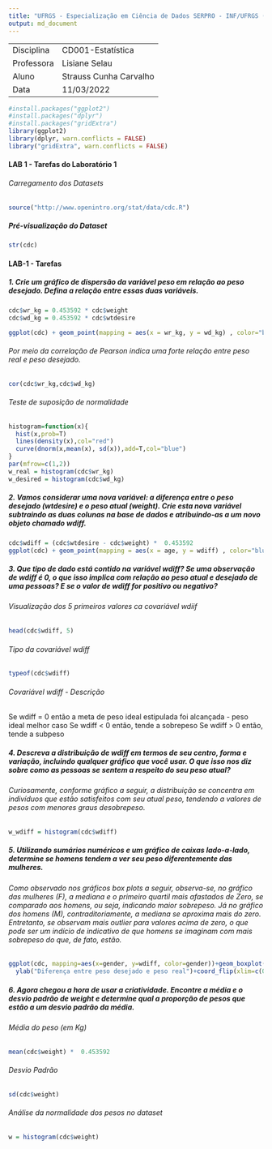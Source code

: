 ```yaml
---
title: "UFRGS - Especialização em Ciência de Dados SERPRO - INF/UFRGS (2022-2023)"
output: md_document
---
```


|            |                        |
|------------|------------------------|
| Disciplina | CD001-Estatística      |
| Professora | Lisiane Selau          |
| Aluno      | Strauss Cunha Carvalho |
| Data       | 11/03/2022             |

```r
#install.packages("ggplot2")
#install.packages("dplyr")
#install.packages("gridExtra")
library(ggplot2)
library(dplyr, warn.conflicts = FALSE)
library("gridExtra", warn.conflicts = FALSE)
```

#### **LAB 1** - Tarefas do Laboratório 1

###### Carregamento dos Datasets
```r
source("http://www.openintro.org/stat/data/cdc.R")
```

##### Pré-visualização do Dataset
```r
str(cdc)
```
#### **LAB-1** - Tarefas

##### 1. Crie um gráfico de dispersão da variável peso em relação ao peso desejado. Defina a relação entre essas duas variáveis.
```r
cdc$wr_kg = 0.453592 * cdc$weight
cdc$wd_kg = 0.453592 * cdc$wtdesire
```

```r
ggplot(cdc) + geom_point(mapping = aes(x = wr_kg, y = wd_kg) , color="blue") + ggtitle("Peso real x Peso desejado - Kg") 

```
######  Por meio da correlação de Pearson indica uma forte relação entre peso real e peso desejado.
```r
cor(cdc$wr_kg,cdc$wd_kg)
```
###### Teste de suposição de normalidade
```r
histogram=function(x){
  hist(x,prob=T)
  lines(density(x),col="red")
  curve(dnorm(x,mean(x), sd(x)),add=T,col="blue")
}
par(mfrow=c(1,2))
w_real = histogram(cdc$wr_kg)
w_desired = histogram(cdc$wd_kg)
```

##### 2.  Vamos considerar uma nova variável: a diferença entre o peso desejado (wtdesire) e o peso atual (weight). Crie esta nova variável subtraindo as duas colunas na base de dados e atribuindo-as a um novo objeto chamado wdiff.

```r
cdc$wdiff = (cdc$wtdesire - cdc$weight) *  0.453592 
ggplot(cdc) + geom_point(mapping = aes(x = age, y = wdiff) , color="blue") + ggtitle("Peso desejado (Kg) - Peso real (Kg) * idade") 
```

##### 3.  Que tipo de dado está contido na variável wdiff? Se uma observação de wdiff é 0, o que isso implica com relação ao peso atual e desejado de uma pessoas? E se o valor de wdiff for positivo ou negativo?

###### Visualização dos 5 primeiros valores ca covariável wdiif
```r
head(cdc$wdiff, 5)
```
###### Tipo da covariável wdiff
```r
typeof(cdc$wdiff)
```
###### Covariável wdiff - Descrição
Se wdiff = 0 então a meta de peso ideal estipulada foi alcançada - peso ideal melhor caso
Se wdiff < 0 então, tende a sobrepeso
Se wdiff > 0 então, tende a subpeso

##### 4.  Descreva a distribuição de wdiff em termos de seu centro, forma e variação, incluindo qualquer gráfico que você usar. O que isso nos diz sobre como as pessoas se sentem a respeito do seu peso atual?

###### Curiosamente, conforme gráfico a seguir, a distribuição se concentra em indivíduos que estão satisfeitos com seu atual peso, tendendo a valores de pesos com menores graus desobrepeso.

```r
w_wdiff = histogram(cdc$wdiff)
```

##### 5.  Utilizando sumários numéricos e um gráfico de caixas lado-a-lado, determine se homens tendem a ver seu peso diferentemente das mulheres.

###### Como observado nos gráficos box plots a seguir, observa-se, no gráfico das mulheres (F), a mediana e o primeiro quartil mais afastados de Zero, se comparado aos homens, ou seja, indicando maior sobrepeso. Já no gráfico dos homens (M), contraditoriamente, a mediana se aproxima mais do zero. Entretanto, se observam mais outlier para valores acima de zero, o que pode ser um indício de indicativo de que homens se imaginam com mais sobrepeso do que, de fato, estão.
```r
ggplot(cdc, mapping=aes(x=gender, y=wdiff, color=gender))+geom_boxplot()+geom_boxplot(outlier.color = "red")+ xlab("Gênero") + 
  ylab("Diferença entre peso desejado e peso real")+coord_flip(xlim=c(0, 2))
```


##### 6.  Agora chegou a hora de usar a criatividade. Encontre a média e o desvio padrão de weight e determine qual a proporção de pesos que estão a um desvio padrão da média.

###### Média do peso (em Kg)

```r
mean(cdc$weight) *  0.453592 
```
###### Desvio Padrão
```r
sd(cdc$weight) 
```
###### Análise da normalidade dos pesos no dataset
```r
w = histogram(cdc$weight)
```
